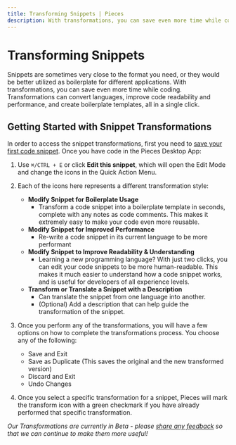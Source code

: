 ```yaml
---
title: Transforming Snippets | Pieces
description: With transformations, you can save even more time while coding. Transformations can convert languages, improve code readability and performance, and create boilerplate templates.
---
```


<link rel="canonical" href="https://docs.pieces.app/features/transforming-snippets" />

# Transforming Snippets
Snippets are sometimes very close to the format you need, or they would be better utilized as boilerplate for different applications. With transformations, you can save even more time while coding. Transformations can convert languages, improve code readability and performance, and create boilerplate templates, all in a single click.

## Getting Started with Snippet Transformations
In order to access the snippet transformations, first you need to [save your first code snippet](/docs/product-highlights-and-benefits/saving-useful-developer-materials). Once you have code in the Pieces Desktop App:
1. Use `⌘/CTRL + E` or click **Edit this snippet**, which will open the Edit Mode and change the icons in the Quick Action Menu.

2. Each of the icons here represents a different transformation style:
    - **Modify Snippet for Boilerplate Usage**
        - Transform a code snippet into a boilerplate template in seconds, complete with any notes as code comments. This makes it extremely easy to make your code even more reusable.
    - **Modify Snippet for Improved Performance**
        - Re-write a code snippet in its current language to be more performant
    - **Modify Snippet to Improve Readability & Understanding**
        - Learning a new programming language? With just two clicks, you can edit your code snippets to be more human-readable. This makes it much easier to understand how a code snippet works, and is useful for developers of all experience levels.
    - **Transform or Translate a Snippet with a Description**
        - Can translate the snippet from one language into another.
        - (Optional) Add a description that can help guide the transformation of the snippet.

3. Once you perform any of the transformations, you will have a few options on how to complete the transformations process. You choose any of the following:
    - Save and Exit
    - Save as Duplicate (This saves the original and the new transformed version)
    - Discard and Exit
    - Undo Changes

4. Once you select a specific transformation for a snippet, Pieces will mark the transform icon with a green checkmark if you have already performed that specific transformation.

_Our Transformations are currently in Beta - please <a target="_blank" href="https://getpieces.typeform.com/to/mCjBSIjF#page=docs-transforming-snippets">share any feedback</a> so that we can continue to make them more useful!_
